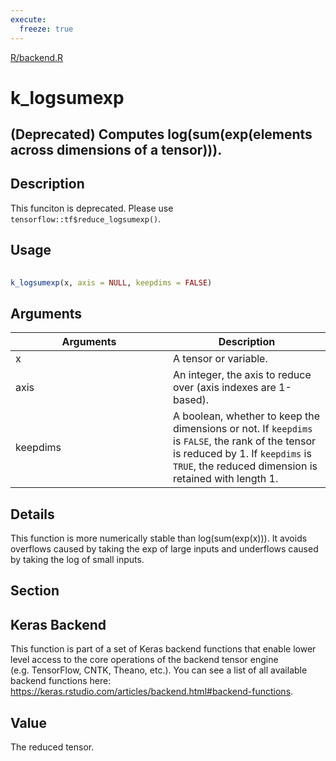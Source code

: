 ```yaml
---
execute:
  freeze: true
---
```


[R/backend.R](https://github.com/rstudio/keras//blob/main/R/backend.R#L1618) 

# k_logsumexp

## (Deprecated) Computes log(sum(exp(elements across dimensions of a tensor))).

## Description
 This funciton is deprecated. Please use `tensorflow::tf$reduce_logsumexp()`. 


## Usage
```r
 
k_logsumexp(x, axis = NULL, keepdims = FALSE) 
```

## Arguments
|Arguments|Description|
|---|---|
| x | A tensor or variable. |
| axis | An integer, the axis to reduce over (axis indexes are 1-based). |
| keepdims | A boolean, whether to keep the dimensions or not. If `keepdims` is `FALSE`, the rank of the tensor is reduced by 1. If `keepdims` is `TRUE`, the reduced dimension is retained with length 1. |

## Details
 This function is more numerically stable than log(sum(exp(x))). It avoids overflows caused by taking the exp of large inputs and underflows caused by taking the log of small inputs. 

## Section

## Keras Backend

   This function is part of a set of Keras backend functions that enable lower level access to the core operations of the backend tensor engine (e.g. TensorFlow, CNTK, Theano, etc.).  You can see a list of all available backend functions here: [https://keras.rstudio.com/articles/backend.html#backend-functions](https://keras.rstudio.com/articles/backend.html#backend-functions). 

## Value
 The reduced tensor. 




